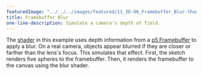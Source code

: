 ---
featuredImage: "../../../images/featured/11_3D-06_Framebuffer_Blur-thumbnail.png"
title: Framebuffer Blur
one-line-description: Simulate a camera's depth of field.
---

The
<a href="https://www.khronos.org/opengl/wiki/Shader" target="_blank">shader</a>
in this example uses depth information from a
<a href="https://p5js.org/reference/#/p5.Framebuffer" target="_blank">p5.Framebuffer</a>
to apply a blur. On a real camera, objects appear blurred if they
are closer or farther than the lens's focus. This simulates that
effect. First, the sketch renders five spheres to the framebuffer.
Then, it renders the framebuffer to the canvas using the blur shader.